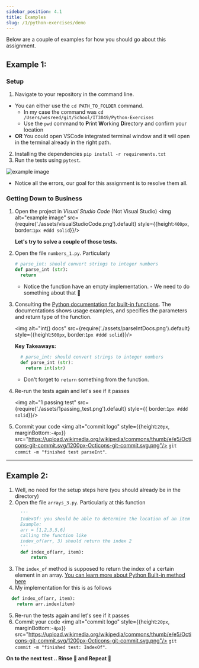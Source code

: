 ```yaml
---
sidebar_position: 4.1
title: Examples
slug: /1/python-exercises/demo
---
```

Below are a couple of examples for how you should go about this assignment.

## Example 1:
### Setup
1. Navigate to your repository in the command line.
  - You can either use the `cd PATH_TO_FOLDER` command.
    - In my case the command was `cd /Users/wesreed/git/School/IT3049/Python-Exercises`
    - Use the `pwd` command to **P**rint **W**orking **D**irectory and confirm your location
  - **OR** You could open VSCode integrated terminal window and it will open in the terminal already in the right path.
2. Installing the dependencies `pip install -r requirements.txt`
3. Run the tests using `pytest`.

  ![example image](assets/failing_tests.png)
  - Notice all the errors, our goal for this assignment is to resolve them all.

### Getting Down to Business
1. Open the project in *Visual Studio Code* (Not Visual Studio)
    <img alt="example image" src={require('./assets/visualStudioCode.png').default} style={{height:`400px`, border:`1px #ddd solid`}}/>

    **Let's try to solve a couple of those tests.**

2. Open the file `numbers_1.py`. Particularly
    ```python
    # parse_int: should convert strings to integer numbers
    def parse_int (str):
      return
    ```
    - Notice the function have an empty implementation. - We need to do something about that 🤔

3. Consulting the [Python documentation for built-in functions](https://docs.python.org/3.10/library/functions.html?highlight=int#int). The documentations shows usage examples, and specifies the parameters and return type of the function.

    <img alt="int() docs" src={require('./assets/parseIntDocs.png').default} style={{height:`500px`, border:`1px #ddd solid`}}/>

    **Key Takeaways:**
      ```python
        # parse_int: should convert strings to integer numbers
        def parse_int (str):
          return int(str)
      ```
      - Don't forget to `return` something from the function.
4. Re-run the tests again and let's see if it passes

    <img alt="1 passing test" src={require('./assets/1passing_test.png').default} style={{ border:`1px #ddd solid`}}/>

5. Commit your code <img alt="commit logo" style={{height:`20px`, marginBottom:`-4px`}} src="https://upload.wikimedia.org/wikipedia/commons/thumb/e/e5/Octicons-git-commit.svg/1200px-Octicons-git-commit.svg.png"/> `git commit -m "finished test parseInt"`.

________________

## Example 2:
1. Well, no need for the setup steps here (you should already be in the directory)
2. Open the file `arrays_3.py`. Particularly at this function
    ```python
      '''
      IndexOf: you should be able to determine the location of an item in an array
      Example:
      arr = [1,2,3,5,6]
      calling the function like
      index_of(arr, 3) should return the index 2
      '''
      def index_of(arr, item):
          return
    ```
3. The `index_of` method is supposed to return the index of a certain element in an array. [You can learn more about Python Built-in method here](https://docs.python.org/3.10/library/array.html?highlight=inde#array.array.index)
4. My implementation for this is as follows
  ```python
    def index_of(arr, item):
      return arr.index(item)
  ```
5. Re-run the tests again and let's see if it passes
6. Commit your code <img alt="commit logo" style={{height:`20px`, marginBottom:`-4px`}} src="https://upload.wikimedia.org/wikipedia/commons/thumb/e/e5/Octicons-git-commit.svg/1200px-Octicons-git-commit.svg.png"/> `git commit -m "finished test: IndexOf"`.


**On to the next test .. Rinse 🧼 and Repeat 🔁**
